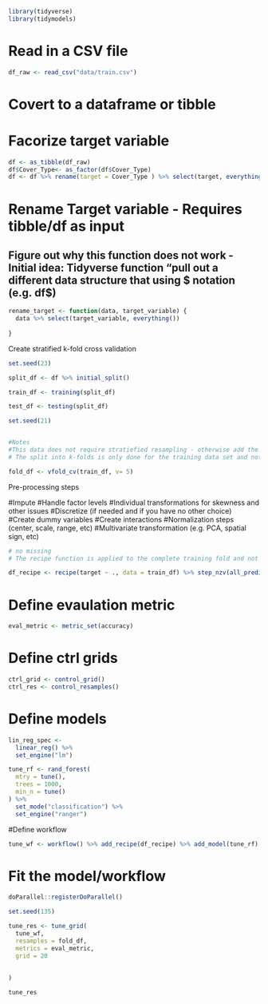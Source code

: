 

```r
library(tidyverse)
library(tidymodels)
```


# Read in a CSV file
```r
df_raw <- read_csv("data/train.csv")
```

# Covert to a dataframe or tibble
# Facorize target variable

```r
df <- as_tibble(df_raw) 
df$Cover_Type<- as_factor(df$Cover_Type)
df <- df %>% rename(target = Cover_Type ) %>% select(target, everything())
```




# Rename Target variable - Requires tibble/df as input

## Figure out why this function does not work - Initial idea: Tidyverse function "pull out a different data structure that using $ notation (e.g. df$)


```r
rename_target <- function(data, target_variable) {
  data %>% select(target_variable, everything())
  
}


```




Create stratified k-fold cross validation 
```r
set.seed(23)

split_df <- df %>% initial_split()

train_df <- training(split_df)

test_df <- testing(split_df)

set.seed(21)


#Notes
#This data does not require stratiefied resampling - otherwise add the parameter for strata (default strata = NULL)
# The split into k-folds is only done for the training data set and not for the testing data set

fold_df <- vfold_cv(train_df, v= 5)


```



Pre-processing steps

#Impute
#Handle factor levels
#Individual transformations for skewness and other issues
#Discretize (if needed and if you have no other choice)
#Create dummy variables
#Create interactions
#Normalization steps (center, scale, range, etc)
#Multivariate transformation (e.g. PCA, spatial sign, etc)


```r
# no missing 
# The recipe function is applied to the complete training fold and not the k-fold data structure - Check other examples

df_recipe <- recipe(target ~ ., data = train_df) %>% step_nzv(all_predictors()) %>% step_normalize(all_predictors()) %>% step_corr(all_predictors())


```




# Define evaulation metric

```r
eval_metric <- metric_set(accuracy)


```


# Define ctrl grids

```r
ctrl_grid <- control_grid()
ctrl_res <- control_resamples()
```

# Define models

```r
lin_reg_spec <-
  linear_reg() %>%
  set_engine("lm")

tune_rf <- rand_forest(
  mtry = tune(),
  trees = 1000,
  min_n = tune()
) %>%
  set_mode("classification") %>%
  set_engine("ranger")

```



#Define workflow

```r
tune_wf <- workflow() %>% add_recipe(df_recipe) %>% add_model(tune_rf)

```

# Fit the model/workflow

```r
doParallel::registerDoParallel()

set.seed(135)

tune_res <- tune_grid(
  tune_wf,
  resamples = fold_df,
  metrics = eval_metric,
  grid = 20
  
  
)

tune_res

```












